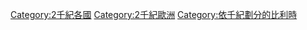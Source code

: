 [[Category:2千紀各國|Category:2千紀各國]]
[[Category:2千紀歐洲|Category:2千紀歐洲]]
[[Category:依千紀劃分的比利時|Category:依千紀劃分的比利時]]